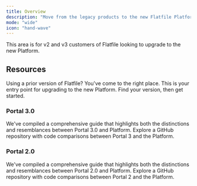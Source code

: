 ```yaml
---
title: Overview
description: "Move from the legacy products to the new Flatfile Platform"
mode: "wide"
icon: "hand-wave"
---
```


<Warning>
  This area is for v2 and v3 customers of Flatfile looking to upgrade to the new Platform.
</Warning>

## Resources

Using a prior version of Flatfile? You've come to the right place. This is your entry point for upgrading to the new Platform. Find your version, then get started.

### Portal 3.0

<CardGroup cols={2}>
  <Card title="Upgrading from v3" href="/upgrade/v3_upgrade" icon="square-up">
    We've compiled a comprehensive guide that highlights both the distinctions
    and resemblances between Portal 3.0 and Platform.
  </Card>
  <Card
    title="Example Repo"
    href="https://github.com/FlatFilers/Upgrade-Portal/tree/main/Start-Portal-3/Contacts"
    icon="github"
  >
    Explore a GitHub repository with code comparisons between Portal 3 and the
    Platform.
  </Card>
</CardGroup>

### Portal 2.0

<CardGroup cols={2}>
  <Card title="Upgrading from v2" href="/upgrade/v2_upgrade" icon="square-up">
    We've compiled a comprehensive guide that highlights both the distinctions
    and resemblances between Portal 2.0 and Platform.
  </Card>
  <Card
    title="Example Repo"
    href="https://github.com/FlatFilers/Upgrade-Portal/tree/main/Start-Portal-2"
    icon="github"
  >
    Explore a GitHub repository with code comparisons between Portal 2 and the
    Platform.
  </Card>
</CardGroup>
